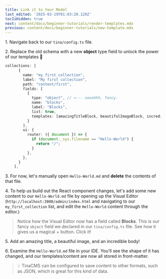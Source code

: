 ```yaml
---
title: Link it to Your Model
last_edited: '2025-03-19T01:03:20.120Z'
tocIsHidden: true
next: content/docs/beginner-tutorials/render-templates.mdx
previous: content/docs/beginner-tutorials/new-template.mdx
---
```


1\. Navigate back to our `tina/config.ts` file.

2\. Replace the old schema with a new **object** type field to unlock the power of our templates 💪

```typescript
collections: [
      {
        name: "my_first_collection",
        label: "My first collection",
        path: "content/first",
        fields: [
          {
            type: "object", // <--- oooohhh, fancy.
            name: "blocks",
            label: "Blocks",
            list: true,
            templates: [amazingTitleBlock, beautifulImageBlock, incredibleBodyBlock], // Templates for days!
          }
        ],
        ui: {
          router: ({ document }) => {
            if (document._sys.filename == "Hello-World") {
              return "/";
            }
          },
        },
      }
    ],
```

<WarningCallout body="**We have changed the schema of our `my_first_collection` object, but the Hello-World.md file is still using the old schema. Be aware that you can easily break your page/site if you don't update the content to match schema changes.**" />

3\. For now, let's manually open `Hello-World.md` and **delete** the contents of that file.

4\. To help us build out the React component changes, let's add some new content to our `Hello-World.md` file by opening up the Visual Editor (`http://localhost:3000/admin/index.html` and navigating to our `my_first_collection` list, and edit the `Hello-World` content through the editor.)

> Notice how the Visual Editor now has a field called **Blocks**. This is our fancy `object` field we declared in our `tina/config.ts` file. See how it gives us a magical + button. Click it!

5\. Add an amazing title, a beautiful image, and an incredible body!

6\. Examine the `Hello-World.md` file in your IDE. You'll see the shape of it has changed, and our templates/content are now all stored in front-matter.

> 💡 TinaCMS can be configured to save content to other formats, such as JSON, which is great for this kind of data.
